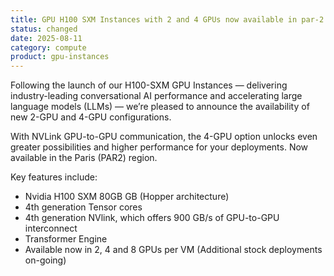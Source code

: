 ```yaml
---
title: GPU H100 SXM Instances with 2 and 4 GPUs now available in par-2
status: changed
date: 2025-08-11
category: compute
product: gpu-instances
---
```


Following the launch of our H100-SXM GPU Instances — delivering industry-leading conversational AI performance and accelerating large language models (LLMs) — we’re pleased to announce the availability of new 2-GPU and 4-GPU configurations.

With NVLink GPU-to-GPU communication, the 4-GPU option unlocks even greater possibilities and higher performance for your deployments. Now available in the Paris (PAR2) region.

Key features include:
- Nvidia H100 SXM 80GB GB (Hopper architecture)
- 4th generation Tensor cores
- 4th generation NVlink, which offers 900 GB/s of GPU-to-GPU interconnect
- Transformer Engine
- Available now in 2, 4 and 8 GPUs per VM (Additional stock deployments on-going)

